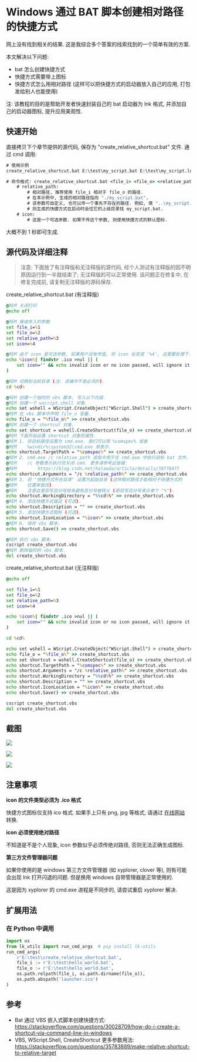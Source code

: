 # Windows 通过 BAT 脚本创建相对路径的快捷方式

网上没有找到相关的结果. 这是我综合多个答案的线索找到的一个简单有效的方案.

本文解决以下问题:

- bat 怎么创建快捷方式
- 快捷方式需要带上图标
- 快捷方式怎么用相对路径 (这样可以把快捷方式的启动器放入自己的应用, 打包发给别人也能使用)

注: 该教程的目的是帮助开发者快速封装自己的 bat 启动器为 lnk 格式, 并添加自己的启动器图标, 提升应用美观性.

## 快速开始

直接拷贝下个章节提供的源代码, 保存为 "create_relative_shortcut.bat" 文件. 通过 cmd 调用:

```bat
# 使用示例
create_relative_shortcut.bat E:\test\my_script.bat E:\test\my_script.lnk my_script.bat E:\test\launcher.ico

# 命令格式: create_relative_shortcut.bat <file_i> <file_o> <relative_path> <icon>
    # relative_path:
        # 相对路径, 推荐使用 file_i 相对于 file_o 的路径.
        # 在本示例中, 生成的相对路径指向 "./my_script.bat".
        # 该参数可自定义, 也可以传一个事先不存在的路径. 例如, 填 "..\my_script.bat", 
        # 则生成的快捷方式在启动时会往它的上级目录找 my_script.bat.
    # icon:
        # 这是一个可选参数. 如果不传这个参数, 则使用快捷方式的默认图标.
```

大概不到 1 秒即可生成.

## 源代码及详细注释

> 注意: 下面放了有注释版和无注释版的源代码, 经个人测试有注释版的因不明原因运行到一半就结束了; 无注释版的可以正常使用. 该问题正在修复中, 在修复完成前, 请复制无注释版的源码保存.

create_relative_shortcut.bat (有注释版)

```bat
@REM 关闭打印
@echo off

@REM 接收传入的参数
set file_i=%1
set file_o=%2
set relative_path=%3
set icon=%4

@REM 由于 icon 是可选参数, 如果用户没有传值, 则 icon 会变成 '%4', 这里要处理下.
echo %icon%| findstr .ico >nul || (
    set icon="" && echo invalid icon or no icon passed, will ignore it.
)

@REM 切换到当前目录 (注: 该操作不是必须的).
cd %cd%

@REM 创建一个临时的 vbs 脚本, 写入以下内容.
@REM 创建一个 wscript.shell 对象.
echo set wshell = WScript.CreateObject("WScript.Shell") > create_shortcut.vbs
@REM 在 vbs 脚本中声明 file_o 变量.
echo file_o = "%file_o%" >> create_shortcut.vbs
@REM 创建一个 shortcut 对象.
echo set shortcut = wshell.CreateShortcut(file_o) >> create_shortcut.vbs
@REM 下面开始设置 shortcut 对象的属性.
@REM 1. 将目标路径设置为 cmd.exe. 我们可以用 %comspec% 或者 
@REM    %windir%\system32\cmd.exe 来表示.
echo shortcut.TargetPath = "%comspec%" >> create_shortcut.vbs
@REM 2. cmd.exe /c relative_path 该指令用于在 cmd.exe 中执行目标 bat 文件.
@REM    /c 参数表示执行完关闭 cmd. 更多请参考此链接: 
@REM        https://blog.csdn.net/halaoda/article/details/78778477
echo shortcut.Arguments = "/c %relative_path%" >> create_shortcut.vbs
@REM 3. 将 "快捷方式所在目录" 设置为起始目录 (这样相对路径才能相对于快捷方式的
@REM    位置来查找).
@REM    注意这里双写百分号用来避免百分号被转义 (即双写百分号表示单个 "%").
echo shortcut.WorkingDirectory = "%%cd%%" >> create_shortcut.vbs
@REM 4. 添加快捷方式描述 (可选).
echo shortcut.Description = "" >> create_shortcut.vbs
@REM 5. 添加快捷方式图标 (可选).
echo shortcut.IconLocation = "%icon%" >> create_shortcut.vbs
@REM 6. 保存 vbs 脚本.
echo shortcut.Save() >> create_shortcut.vbs

@REM 执行 vbs 脚本.
cscript create_shortcut.vbs
@REM 删除临时的 vbs 脚本.
del create_shortcut.vbs
```

create_relative_shortcut.bat (无注释版)

```bat
@echo off

set file_i=%1
set file_o=%2
set relative_path=%3
set icon=%4

echo %icon%| findstr .ico >nul || (
    set icon="" && echo invalid icon or no icon passed, will ignore it.
)

cd %cd%

echo set wshell = WScript.CreateObject("WScript.Shell") > create_shortcut.vbs
echo file_o = "%file_o%" >> create_shortcut.vbs
echo set shortcut = wshell.CreateShortcut(file_o) >> create_shortcut.vbs
echo shortcut.TargetPath = "%comspec%" >> create_shortcut.vbs
echo shortcut.Arguments = "/c %relative_path%" >> create_shortcut.vbs
echo shortcut.WorkingDirectory = "%%cd%%" >> create_shortcut.vbs
echo shortcut.Description = "" >> create_shortcut.vbs
echo shortcut.IconLocation = "%icon%" >> create_shortcut.vbs
echo shortcut.Save() >> create_shortcut.vbs

cscript create_shortcut.vbs
del create_shortcut.vbs
```

## 截图

![](./_assets/000250.png)

![](./_assets/000322.png)

![](./_assets/000344.png)

## 注意事项

**icon 的文件类型必须为 .ico 格式**

快捷方式图标仅支持 ico 格式. 如果手上只有 png, jpg 等格式, 请通过 [在线网站](https://www.aconvert.com/cn/image/) 转换.

**icon 必须使用绝对路径**

不知道是不是个人现象, icon 参数似乎必须传绝对路径, 否则无法正确生成图标.

**第三方文件管理器问题**

如果你使用的是 windows 第三方文件管理器 (如 xyplorer, clover 等), 则有可能会出现 lnk 打开闪退的问题. 但是换用 windows 自带管理器是正常使用的.

这是因为 xyplorer 的 cmd.exe 进程是不同步的, 请尝试重启 xyplorer 解决.

## 扩展用法

### 在 Python 中调用

```python
import os
from lk_utils import run_cmd_args  # pip install lk-utils
run_cmd_args(
    r'E:\test\create_relative_shortcut.bat', 
    file_i := r'E:\test\hello_world.bat',
    file_o := r'E:\test\hello_world.bat',
    os.path.relpath(file_i, os.path.dirname(file_o)),
    os.path.abspath('launcher.ico')
)
```

## 参考

- Bat 通过 VBS 嵌入式脚本创建快捷方式: https://stackoverflow.com/questions/30028709/how-do-i-create-a-shortcut-via-command-line-in-windows
- VBS, WScript.Shell, CreateShortcut 更多参数用法: https://stackoverflow.com/questions/35783889/make-relative-shortcut-to-relative-target
